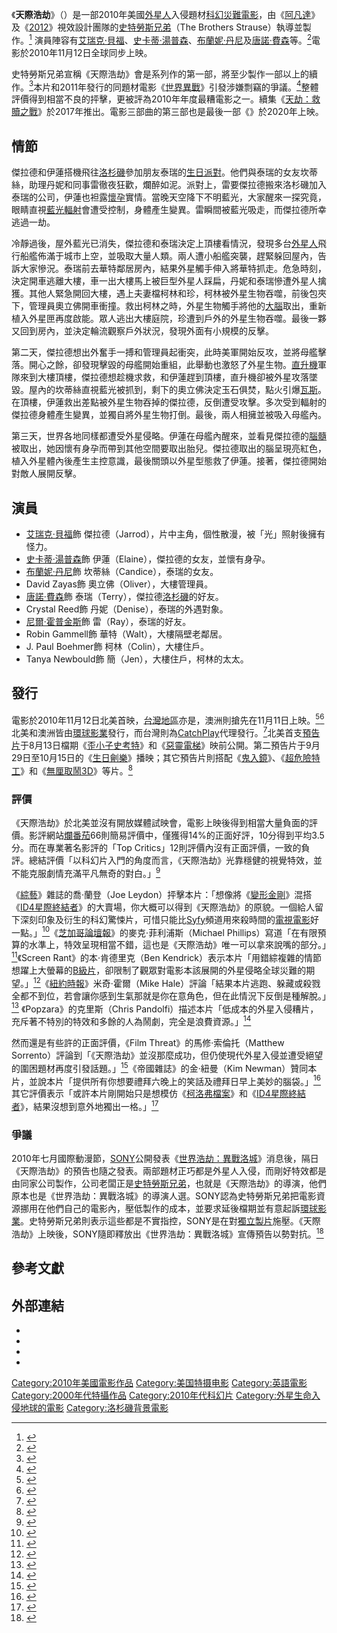 {{noteTA
|G1=Show
|G2=Movie
|T=zh-tw:天際浩劫; zh-hk:天凶之城; zh-cn:天际;
|1=zh-tw:天際浩劫; zh-hk:天凶之城; zh-cn:天际;
}}
{{Infobox film
| name           = 天際浩劫
| original_name  = ''{{lang|en|Skyline}}''
| image          = Skyline Poster.jpg
| caption        = 電影海報
| alt            = Two people stand below an alien space craft and a blue beam of light
| director       = [[史特勞斯兄弟|史特勞斯兄弟]]
| producer       = {{Unbulleted list|[[史特勞斯兄弟|史特勞斯兄弟]]|Kristian Andresen|Liam O'Donnell|[[布萊特·瑞納|布萊特·瑞納]]}}
| writer         = {{Unbulleted list|Joshua Cordes|Liam O'Donnell}}
| starring       = {{Unbulleted list|[[艾瑞克·貝福|艾瑞克·貝福]]|[[史卡蒂·湯普森|史卡蒂·湯普森]]|[[唐諾·費森|唐諾·費森]]}}
| music          = Matthew Margeson
| cinematography = Michael Watson
| editing        = Nicholas Wayman-Harris
| studio         = {{Unbulleted list|{{tsl|en|Rogue Pictures|羅傑影業}}|[[相对论传媒|關係媒介]]|[[:em:Hydraulx|Hydraulx Entertainment]]|Black Monday Film Services}}
| distributor    = [[環球影業|環球影業]]
| released       = {{Flagicon|US}} 2010年11月12日<br /> {{Flagicon|ROC}} 2010年11月12日<br /> {{Flagicon|CHN}} 2011年6月3日
| runtime        = 94分鐘
| country        = {{美國電影產地}}
| language       = 英語
| budget         = $1000～2000萬美元<ref name="joblo">{{cite news|url=http://www.joblo.com/arrow/index.php?id=24874|title=EXCLUSIVE: Greg Strause talks Skyline 2, says treatment already written|last=Walkuski|first=Eric|publisher=[[JoBlo|JoBlo]]|date=October 29, 2010|accessdate=November 1, 2010|quote=O'Donnell: "We've got a ten million dollar budget, I mean do the math."|archive-date=2010-11-27|archive-url=https://web.archive.org/web/20101127001117/http://www.joblo.com/arrow/index.php?id=24874|dead-url=no}}</ref><ref name=thewrap>{{cite news|url=http://www.thewrap.com/movies/column-post/skyline-and-battle-los-angeles-release-date-fight-20168|title=Sony Accuses 'Skyline' of... Making a Low-Budget Blockbuster|last=Waxman|first=Sharon|last2=Lang|first2=Brent|work=[[The_Wrap|The Wrap]]|date=August 16, 2010|accessdate=November 1, 2010|quote=''Skyline'' is a $20 million film directed by Greg and Colin Strause, who also worked on the special effects for “Avatar.”|archive-date=2010-12-25|archive-url=https://web.archive.org/web/20101225093354/http://www.thewrap.com/movies/column-post/skyline-and-battle-los-angeles-release-date-fight-20168|dead-url=no}}</ref>
| gross          = $7869萬美元<ref>{{Cite web |url=http://www.boxofficemojo.com/movies/?id=skyline.htm |title=存档副本 |accessdate=2010-12-30 |archive-date=2010-12-13 |archive-url=https://web.archive.org/web/20101213163929/http://boxofficemojo.com/movies/?id=skyline.htm |dead-url=no }}</ref>
| preceded_by    = 
| followed_by    = 《[[天劫：救贖之戰|天劫：救贖之戰]]》
| tw_name        = 天際浩劫
| cn_name        = 天际浩劫
| hk_name        = 天凶之城
}}

《'''天際浩劫'''》（{{lang-en|''Skyline''}}）是一部2010年美國[[外星人|外星人]]入侵題材[[科幻片|科幻]][[災難電影|災難電影]]，由《[[阿凡達|阿凡達]]》及《[[2012_(電影)|2012]]》視效設計團隊的[[史特勞斯兄弟|史特勞斯兄弟]]（The Brothers Strause）執導並製作。<ref>{{cite web|url=http://www.bloody-disgusting.com/news/18768|title='Aliens vs Predator' Directors Reteam for 'Skyline'|accessdate=2010-12-30|archive-date=2016-04-18|archive-url=https://web.archive.org/web/20160418054449/http://bloody-disgusting.com/news/18768/|dead-url=no}}</ref> 演員陣容有[[艾瑞克·貝福|艾瑞克·貝福]]、[[史卡蒂·湯普森|史卡蒂·湯普森]]、[[布蘭妮·丹尼|布蘭妮·丹尼]]及[[唐諾·費森|唐諾·費森]]等。<ref>{{cite web|url=http://www.comingsoon.net/news/movienews.php?id=64051|title=The Brothers Strause on Sci-Fi Thriller Skyline|accessdate=2010-12-30|archive-date=2013-11-01|archive-url=https://web.archive.org/web/20131101202931/http://www.comingsoon.net/news/movienews.php?id=64051|dead-url=no}}</ref>電影於2010年11月12日全球同步上映。 

史特勞斯兄弟宣稱《天際浩劫》會是系列作的第一部，將至少製作一部以上的續作。<ref>{{cite web|url=http://io9.com/5687922/hydras-drones-and-tankers-the-inside-scoop-on-skylines-alien-shock-troops#viewcomments|title=Hydras, Drones and Tankers: The inside scoop on Skyline's alien shock troops|accessdate=2010-12-30|archive-date=2010-11-25|archive-url=https://web.archive.org/web/20101125072859/http://io9.com/5687922/hydras-drones-and-tankers-the-inside-scoop-on-skylines-alien-shock-troops#viewcomments|dead-url=no}}</ref>本片和2011年發行的同題材電影《[[世界異戰|世界異戰]]》引發涉嫌剽竊的爭議。<ref>{{cite web |url=http://www.nownews.com/2010/11/16/38-2664766.htm |title=《天際浩劫》靈感來自洛城之戰　人類曾對外星人開火！ |accessdate=2010-12-30 |archive-date=2013-09-27 |archive-url=https://web.archive.org/web/20130927145837/http://www.nownews.com/2010/11/16/38-2664766.htm |dead-url=no }}</ref>整體評價得到相當不良的抨擊，更被評為2010年年度最糟電影之一。續集《[[天劫：救贖之戰|天劫：救贖之戰]]》於2017年推出。電影三部曲的第三部也是最後一部《{{link-en|末日終結戰|Skylines (film)}}》於2020年上映。

== 情節 ==
傑拉德和伊蓮搭機飛往[[洛杉磯|洛杉磯]]參加朋友泰瑞的[[生日派對|生日派對]]。他們與泰瑞的女友坎蒂絲，助理丹妮和同事雷徹夜狂歡，爛醉如泥。派對上，雷要傑拉德搬來洛杉磯加入泰瑞的公司，伊蓮也袒露[[懷孕|懷孕]]實情。當晚天空降下不明藍光，大家醒來一探究竟，眼睛直視[[藍光|藍光]][[輻射|輻射]]會遭受控制，身體產生變異。雷瞬間被藍光吸走，而傑拉德所幸逃過一劫。

冷靜過後，屋外藍光已消失，傑拉德和泰瑞決定上頂樓看情況，發現多台[[外星人|外星人]]飛行船艦佈滿于城市上空，並吸取大量人類。兩人遭小船艦突襲，趕緊躲回屋內，告訴大家慘況。泰瑞前去華特鄰居房內，結果外星觸手伸入將華特抓走。危急時刻，決定開車逃離大樓，車一出大樓馬上被巨型外星人踩扁，丹妮和泰瑞慘遭外星人擒獲。其他人緊急開回大樓，遇上夫妻檔柯林和珍，柯林被外星生物吞噬，前後包夾下，管理員奧立佛開車衝撞。救出柯林之時，外星生物觸手將他的[[大腦|大腦]]取出，重新植入外星匣再度啟能。眾人逃出大樓庭院，珍遭到戶外的外星生物吞噬。最後一夥又回到房內，並決定輪流觀察戶外狀況，發現外面有小規模的反擊。

第二天，傑拉德想出外奮手一搏和管理員起衝突，此時美軍開始反攻，並將母艦擊落。開心之餘，卻發現擊毀的母艦開始重組，此舉動也激怒了外星生物。[[直升機|直升機]]軍隊來到大樓頂樓，傑拉德想趁機求救，和伊蓮趕到頂樓，直升機卻被外星攻落墜毀。屋內的坎蒂絲直視藍光被抓到，剩下的奧立佛決定玉石俱焚，點火引爆[[瓦斯|瓦斯]]。在頂樓，伊蓮救出差點被外星生物吞掉的傑拉德，反倒遭受攻擊。多次受到輻射的傑拉德身體產生變異，並獨自將外星生物打倒。最後，兩人相擁並被吸入母艦內。

第三天，世界各地同樣都遭受外星侵略。伊蓮在母艦內醒來，並看見傑拉德的[[腦髓|腦髓]]被取出，她因懷有身孕而帶到其他空間要取出胎兒。傑拉德取出的腦呈現亮紅色，植入外星體內後產生主控意識，最後關頭以外星型態救了伊蓮。接著，傑拉德開始對敵人展開反擊。

== 演員 ==
* [[艾瑞克·貝福|艾瑞克·貝福]]飾 傑拉德（Jarrod），片中主角，個性散漫，被「光」照射後擁有怪力。
* [[史卡蒂·湯普森|史卡蒂·湯普森]]飾 伊蓮（Elaine），傑拉德的女友，並懷有身孕。
* [[布蘭妮·丹尼|布蘭妮·丹尼]]飾 坎蒂絲（Candice），泰瑞的女友。
* David Zayas飾 奧立佛（Oliver），大樓管理員。
* [[唐諾·費森|唐諾·費森]]飾 泰瑞（Terry），傑拉德[[洛杉磯|洛杉磯]]的好友。
* Crystal Reed飾 丹妮（Denise），泰瑞的外遇對象。
* [[尼爾·霍普金斯|尼爾·霍普金斯]]飾 雷（Ray），泰瑞的好友。
* Robin Gammell飾 華特（Walt），大樓隔壁老鄰居。
* J. Paul Boehmer飾 柯林（Colin），大樓住戶。
* Tanya Newbould飾 簡（Jen），大樓住戶，柯林的太太。

== 發行 ==
電影於2010年11月12日北美首映，[[台灣地區|台灣地區]]亦是，澳洲則搶先在11月11日上映。<ref>{{Cite web|url=http://www.dreadcentral.com/news/37008/things-get-dark-first-image-from-strause-brothers-skyline|title=Things Get Dark in First Image From the Strause Brothers' Skyline|accessdate=2010-12-30|archive-date=2012-10-19|archive-url=https://web.archive.org/web/20121019002705/http://www.dreadcentral.com/news/37008/things-get-dark-first-image-from-strause-brothers-skyline|dead-url=no}}</ref><ref>{{cite web|url=http://www.filmjunk.com/2010/08/11/skyline-trailer-another-alien-invasion-flick|title=Skyline Trailer: Another Alien Invasion Flick|accessdate=2010-12-30|archive-date=2010-10-19|archive-url=https://web.archive.org/web/20101019064959/http://www.filmjunk.com/2010/08/11/skyline-trailer-another-alien-invasion-flick/|dead-url=no}}</ref>北美和澳洲皆由[[環球影業|環球影業]]發行，而台灣則為[[CatchPlay|CatchPlay]]代理發行。<ref>{{cite web|url=http://www.deadline.com/2010/05/relativity-media-acquires-scifi-skyline|title=CANNES: Relativity Acquires Scifi 'Skyline'|author=Mike Fleming|accessdate=2010-12-30|archive-date=2010-10-31|archive-url=https://web.archive.org/web/20101031005556/http://www.deadline.com/2010/05/relativity-media-acquires-scifi-skyline/|dead-url=no}}</ref>北美首支[[預告片|預告片]]于8月13日檔期《[[歪小子史考特|歪小子史考特]]》和《[[惡靈電梯|惡靈電梯]]》映前公開。第二預告片于9月29日至10月15日的《[[生日劊樂|生日劊樂]]》播映；其它預告片則搭配《[[鬼入鏡|鬼入鏡]]》、《[[超危險特工|超危險特工]]》和《[[無厘取鬧3D|無厘取鬧3D]]》等片。<ref>{{cite web|url=http://www.dreadcentral.com/news/38379/season-witch-and-skyline-head-netflix-after-theatre-run|title=Season of the Witch and Skyline Head to Netflix After Theatre Run|accessdate=2010-12-30|archive-date=2012-10-19|archive-url=https://web.archive.org/web/20121019002734/http://www.dreadcentral.com/news/38379/season-witch-and-skyline-head-netflix-after-theatre-run|dead-url=no}}</ref>

=== 評價 ===
《天際浩劫》於北美並沒有開放媒體試映會，電影上映後得到相當大量負面的評價。影評網站[[爛番茄|爛番茄]]66則簡易評價中，僅獲得14%的正面好評，10分得到平均3.5分。而在專業著名影評的「Top Critics」12則評價內沒有正面評價，一致的負評。總結評價「以科幻片入門的角度而言，《天際浩劫》光靠穩健的視覺特效，並不能克服劇情充滿平凡無奇的對白。」<ref>{{cite web|url=http://www.rottentomatoes.com/m/skyline_2010/|title=Skyline Movie Reviews, Pictures|publisher=[[Flixster|Flixster]]|work=[[Rotten_Tomatoes|Rotten Tomatoes]]|accessdate=2010-11-15|archive-date=2010-11-25|archive-url=https://web.archive.org/web/20101125022654/http://www.rottentomatoes.com/m/skyline_2010|dead-url=no}}</ref> 

《[[綜藝|綜藝]]》雜誌的喬·蘭登（Joe Leydon）抨擊本片：「想像將《[[變形金剛|變形金剛]]》混搭《[[ID4星際終結者|ID4星際終結者]]》的大賣場，你大概可以得到《天際浩劫》的原貌。一個給人留下深刻印象及衍生的科幻驚悚片，可惜只能比[[Syfy|Syfy]]頻道用來殺時間的[[電視電影|電視電影]]好一點。」<ref>{{cite web|date=|author=Joe Leydon|title=Skyline review in Variety|url=http://www.variety.com/review/VE1117944038?refcatid=31|work=[[Variety|Variety]]|accessdate=2010-12-30|archive-date=2010-11-22|archive-url=https://web.archive.org/web/20101122205326/http://www.variety.com/review/VE1117944038?refcatid=31|dead-url=no}}</ref>《[[芝加哥論壇報|芝加哥論壇報]]》的麥克·菲利浦斯（Michael Phillips）寫道「在有限預算的水準上，特效呈現相當不錯，這也是《天際浩劫》唯一可以拿來說嘴的部分。」<ref>{{cite web|date=|author=|url=http://www.chicagotribune.com/entertainment/movies/sc-mov-1112-skyline-20101112,0,7775775.column|title=Skyline Review by Michael Phillips|access-date=2010-12-30|archive-url=https://web.archive.org/web/20110120100120/http://www.chicagotribune.com/entertainment/movies/sc-mov-1112-skyline-20101112,0,7775775.column|archive-date=2011-01-20|dead-url=yes}}</ref>《Screen Rant》的本·肯德里克（Ben Kendrick）表示本片「用錯綜複雜的情節想躍上大螢幕的[[B級片|B級片]]，卻限制了觀眾對電影本該展開的外星侵略全球災難的期望。」<ref name=>{{Cite web|last=Kendrick|first=Ben|authorlink=|coauthors=|title=Skyline Review|publisher=Screen Rant|date=2010-11-12|url=http://screenrant.com/skyline-movie-reviews-benk-87533/|accessdate=2010-11-25|archive-date=2010-11-28|archive-url=https://web.archive.org/web/20101128065924/http://screenrant.com/skyline-movie-reviews-benk-87533/|dead-url=no}}</ref>《[[紐約時報|紐約時報]]》米奇·霍爾（Mike Hale）評論「結果本片逃跑、躲藏或殺戮全都不到位，若會讓你感到生氣那就是你在意角色，但在此情況下反倒是種解脫。」<ref>{{cite news|date=|author=Mike Hale|url=http://movies.nytimes.com/2010/11/13/movies/13sky.html?ref=movies|title=For Dinner Tonight: Los Angeles|work=[[New_York_Times|New York Times]]|accessdate=2010-12-30|archive-date=2010-11-16|archive-url=https://web.archive.org/web/20101116150636/http://movies.nytimes.com/2010/11/13/movies/13sky.html?ref=movies|dead-url=no}}</ref> 《Popzara》的克里斯（Chris Pandolfi）描述本片「低成本的外星入侵糟片，充斥著不特別的特效和多餘的人為鬧劇，完全是浪費資源。」<ref>{{cite web|date=2010-11-13|author=Chris Pandolfi|url=http://popzara.com/pages/1396/|title=Skyline Movie Review|publisher=[[Popzara|Popzara]]|deadurl=yes|archiveurl=https://web.archive.org/web/20101220212351/http://popzara.com/pages/1396/|archivedate=2010-12-20|access-date=2010-12-30}}</ref>

然而還是有些許的正面評價，《Film Threat》的馬修·索倫托（Matthew Sorrento）評論到「《天際浩劫》並沒那麼成功，但仍使現代外星入侵並遭受絕望的圍困題材再度引發話題。」<ref>{{cite web|date=2010-11-26|author=Matthew Sorrento|url=http://www.filmthreat.com/reviews/28264/|title=Skyline|publisher=[[Film_Threat|Film Threat]]|accessdate=2010-12-30|archive-date=2011-01-10|archive-url=https://web.archive.org/web/20110110041157/http://www.filmthreat.com/reviews/28264/|dead-url=no}}</ref>《帝國雜誌》的金·紐曼（Kim Newman）贊同本片，並說本片「提供所有你想要禮拜六晚上的笑話及禮拜日早上美妙的腦袋。」<ref>{{cite web|date=2010-11-12|author=Kim Newman|url=http://www.empireonline.com/reviews/review.asp?FID=137027/|title=Skyline|publisher=[[Empire_Online|Empire Online]]}}</ref> 其它評價表示「或許本片剛開始只是想模仿《[[柯洛弗檔案|柯洛弗檔案]]》和《[[ID4星際終結者|ID4星際終結者]]》，結果沒想到意外地獨出一格。」<ref>{{cite web|date=2010-11-12|author=Alex Zane|url=http://www.thesun.co.uk/sol/homepage/showbiz/sftw/3223734/Deja-vu-for-alien-invasion.html|title=Deja-vu-for-alien-invasion|publisher=[[Sun_Online|Sun Online]]|accessdate=2010-12-30|archive-date=2011-08-09|archive-url=https://web.archive.org/web/20110809090248/http://www.thesun.co.uk/sol/homepage/showbiz/sftw/3223734/Deja-vu-for-alien-invasion.html|dead-url=no}}</ref>

=== 爭議 ===
2010年七月國際動漫節，[[SONY|SONY]]公開發表《[[世界異戰|世界浩劫：異戰洛城]]》消息後，隔日《天際浩劫》的預告也隨之發表。兩部題材正巧都是外星人入侵，而剛好特效都是由同家公司製作，公司老闆正是[[史特勞斯兄弟|史特勞斯兄弟]]，也就是《天際浩劫》的導演，他們原本也是《世界浩劫：異戰洛城》的導演人選。SONY認為史特勞斯兄弟把電影資源挪用在他們自己的電影內，壓低製作的成本，並要求延後檔期並有意起訴[[環球影業|環球影業]]。史特勞斯兄弟則表示這些都是不實指控，SONY是在對[[獨立製片|獨立製片]]施壓。《天際浩劫》上映後，SONY隨即釋放出《世界浩劫：異戰洛城》宣傳預告以勢對抗。<ref>{{cite web|date=2010-08-16|url=http://www.deadline.com/2010/08/battle-over-l-a-alien-invasion-films/#more-61539|title=Battle Over L.A. Alien Invasion Films|publisher=deadline.com|accessdate=2010-12-30|archive-date=2010-12-18|archive-url=https://web.archive.org/web/20101218001113/http://www.deadline.com/2010/08/battle-over-l-a-alien-invasion-films/#more-61539|dead-url=no}}</ref>

== 參考文獻 ==
{{Reflist|colwidth=30em}}

== 外部連結 ==
* {{Official website|http://www.iamrogue.com/skyline}}
* {{IMDb title|1564585}}
* {{mojo title|skyline}}
* {{rotten-tomatoes|skyline_2010}}

{{DEFAULTSORT:Skyline}}
[[Category:2010年美國電影作品|Category:2010年美國電影作品]]
[[Category:美国特摄电影|Category:美国特摄电影]]
[[Category:英語電影|Category:英語電影]]
[[Category:2000年代特攝作品|Category:2000年代特攝作品]]
[[Category:2010年代科幻片|Category:2010年代科幻片]]
[[Category:外星生命入侵地球的電影|Category:外星生命入侵地球的電影]]
[[Category:洛杉磯背景電影|Category:洛杉磯背景電影]]